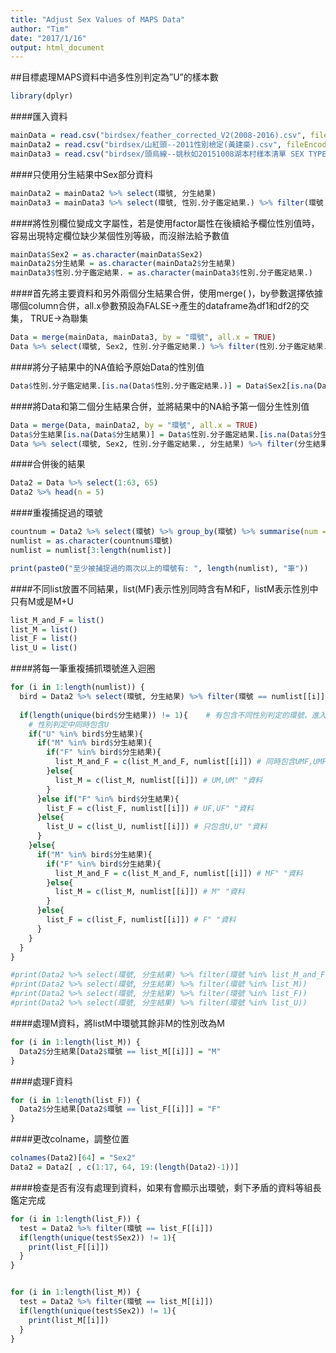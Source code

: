 ```yaml
---
title: "Adjust Sex Values of MAPS Data"
author: "Tim"
date: "2017/1/16"
output: html_document
---
```


##目標處理MAPS資料中過多性別判定為"U"的樣本數
```R
library(dplyr)
```

####匯入資料
```R
mainData = read.csv("birdsex/feather_corrected_V2(2008-2016).csv", fileEncoding = "big5", stringsAsFactors = FALSE)
mainData2 = read.csv("birdsex/山紅頭--2011性別檢定(黃建豪).csv", fileEncoding = "big5", stringsAsFactors = FALSE)
mainData3 = read.csv("birdsex/頭烏線--姚秋如20151008湖本村樣本清單 SEX TYPE 20150119.csv", fileEncoding = "big5", stringsAsFactors = FALSE)
```

####只使用分生結果中Sex部分資料
```R

mainData2 = mainData2 %>% select(環號, 分生結果)
mainData3 = mainData3 %>% select(環號, 性別.分子鑑定結果.) %>% filter(環號 != "", 性別.分子鑑定結果. !="-")

```

####將性別欄位變成文字屬性，若是使用factor屬性在後續給予欄位性別值時，容易出現特定欄位缺少某個性別等級，而沒辦法給予數值
```R

mainData$Sex2 = as.character(mainData$Sex2)
mainData2$分生結果 = as.character(mainData2$分生結果)
mainData3$性別.分子鑑定結果. = as.character(mainData3$性別.分子鑑定結果.)

```

####首先將主要資料和另外兩個分生結果合併，使用merge( )，by參數選擇依據哪個column合併，all.x參數預設為FALSE->產生的dataframe為df1和df2的交集， TRUE->為聯集
```R

Data = merge(mainData, mainData3, by = "環號", all.x = TRUE)
Data %>% select(環號, Sex2, 性別.分子鑑定結果.) %>% filter(性別.分子鑑定結果. != "") %>% head(n = 20)

```

####將分子結果中的NA值給予原始Data的性別值
```R

Data$性別.分子鑑定結果.[is.na(Data$性別.分子鑑定結果.)] = Data$Sex2[is.na(Data$性別.分子鑑定結果.)]

```

####將Data和第二個分生結果合併，並將結果中的NA給予第一個分生性別值
```R

Data = merge(Data, mainData2, by = "環號", all.x = TRUE)
Data$分生結果[is.na(Data$分生結果)] = Data$性別.分子鑑定結果.[is.na(Data$分生結果)]
Data %>% select(環號, Sex2, 性別.分子鑑定結果., 分生結果) %>% filter(分生結果 != "") %>% head(n = 5)

```

####合併後的結果
```R
Data2 = Data %>% select(1:63, 65)
Data2 %>% head(n = 5)
```


####重複捕捉過的環號
```R
countnum = Data2 %>% select(環號) %>% group_by(環號) %>% summarise(num = n()) %>% filter(num > 1)
numlist = as.character(countnum$環號)
numlist = numlist[3:length(numlist)]

print(paste0("至少被捕捉過的兩次以上的環號有: ", length(numlist), "筆"))
```


####不同list放置不同結果，list(MF)表示性別同時含有M和F，listM表示性別中只有M或是M+U
```R
list_M_and_F = list()
list_M = list()
list_F = list()
list_U = list()
```


####將每一筆重複捕抓環號進入迴圈
```R

for (i in 1:length(numlist)) {
  bird = Data2 %>% select(環號, 分生結果) %>% filter(環號 == numlist[[i]]) # 先篩選出特定環號資料
  
  if(length(unique(bird$分生結果)) != 1){    # 有包含不同性別判定的環號，進入條件，不同性別組合有UMF，UF，UM，MF以及包含空白的組合
    # 性別判定中同時包含U 
    if("U" %in% bird$分生結果){
      if("M" %in% bird$分生結果){
        if("F" %in% bird$分生結果){
          list_M_and_F = c(list_M_and_F, numlist[[i]]) # 同時包含UMF,UMF" "的資料
        }else{
          list_M = c(list_M, numlist[[i]]) # UM,UM" "資料
        }
      }else if("F" %in% bird$分生結果){
        list_F = c(list_F, numlist[[i]]) # UF,UF" "資料
      }else{
        list_U = c(list_U, numlist[[i]]) # 只包含U,U" "資料
      }
    }else{
      if("M" %in% bird$分生結果){
        if("F" %in% bird$分生結果){
          list_M_and_F = c(list_M_and_F, numlist[[i]]) # MF" "資料
        }else{
          list_M = c(list_M, numlist[[i]]) # M" "資料
        }
      }else{
        list_F = c(list_F, numlist[[i]]) # F" "資料
      }
    }
  }
}

#print(Data2 %>% select(環號, 分生結果) %>% filter(環號 %in% list_M_and_F))
#print(Data2 %>% select(環號, 分生結果) %>% filter(環號 %in% list_M))
#print(Data2 %>% select(環號, 分生結果) %>% filter(環號 %in% list_F))
#print(Data2 %>% select(環號, 分生結果) %>% filter(環號 %in% list_U))
```

####處理M資料，將listM中環號其餘非M的性別改為M
```R
for (i in 1:length(list_M)) {
  Data2$分生結果[Data2$環號 == list_M[[i]]] = "M"
}
```

####處理F資料
```R
for (i in 1:length(list_F)) {
  Data2$分生結果[Data2$環號 == list_F[[i]]] = "F"
}
```


####更改colname，調整位置
```R
colnames(Data2)[64] = "Sex2"
Data2 = Data2[ , c(1:17, 64, 19:(length(Data2)-1))]
```

####檢查是否有沒有處理到資料，如果有會顯示出環號，剩下矛盾的資料等組長鑑定完成
```R
for (i in 1:length(list_F)) {
  test = Data2 %>% filter(環號 == list_F[[i]])
  if(length(unique(test$Sex2)) != 1){
    print(list_F[[i]])
  }
}


for (i in 1:length(list_M)) {
  test = Data2 %>% filter(環號 == list_M[[i]])
  if(length(unique(test$Sex2)) != 1){
    print(list_M[[i]])
  }
}
```














